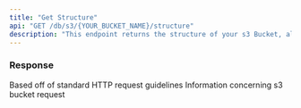 ```yaml
---
title: "Get Structure"
api: "GET /db/s3/{YOUR_BUCKET_NAME}/structure"
description: "This endpoint returns the structure of your s3 Bucket, allowing you to see the folders and files in the bucket"
---
```


### Response

<ResponseField name="statusCode" type="number">
  Based off of standard HTTP request guidelines
</ResponseField>

<ResponseField name="body" type="object">
  Information concerning s3 bucket request
</ResponseField>
